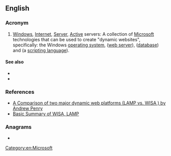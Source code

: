 {{also|wisa}}
==English==
{{wikipedia}}

===Acronym===
{{rfc-header|Acronym}}
{{head|en|acronym}}

# {{lb|en|Internet}} [[windows|Windows]], [[Internet]], [[server|Server]], [[active|Active]] servers: A collection of [[Microsoft]] technologies that can be used to create "dynamic websites", specifically: the Windows [[operating system]], {{w|Internet Information Services}} ([[web server]]), {{w|Microsoft SQL Server}} ([[database]]) and {{w|Active Server Pages}} (a [[scripting language]]).

====See also====
* {{l|en|LAMP}}
* {{l|en|WAMP}}

===References===
* [http://www.shawnolson.net/a/302/ A Comparison of two major dynamic web platforms (LAMP vs. WISA ) by Andrew Penry]
* [http://www.lyberty.com/encyc/articles/tech/WISA.html Basic Summary of WISA, LAMP]

===Anagrams===
* {{anagrams|en|Iswa|WAIS|WSIA|swai|wais}}

[[Category:en:Microsoft]]